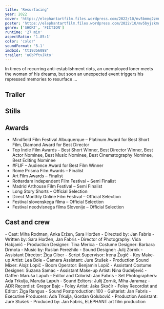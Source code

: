 ```yaml
---
title: 'Resurfacing'
year: 2022
cover: 'https://elephantartfilm.files.wordpress.com/2022/10/mv5bmmq2zmmxztmtodnhns00nzg5lthinzgtzjixymiyzdvizgy3xkeyxkfqcgdeqxvynju0nju3nzc40._v1_.jpg'
poster: 'https://elephantartfilm.files.wordpress.com/2022/10/mv5byjzkmwq2ogytmdu2mc00ytbjltg2odatzgvhmmjjmmi2mjc4xkeyxkfqcgdeqxvynju0nju3nzc40._v1_fmjpg_ux1250_.jpg'
genre: ['SHORT', 'FICTION']
runtime: '27 min'
aspectRatio: '1.85:1'
color: 'color'
soundFormat: '5.1'
imdbId: 'tt19356088'
trailer: 'uObPftvJkto'
---
```



In times of recurring anti-establishment riots, an unemployed loner meets the woman of his dreams, but soon an unexpected event triggers his repressed memories to resurface …

<h2>Trailer</h2>
<YouTube id={frontmatter.trailer} class="mx-auto my-6" />



<h2>Stills</h2>

<h2>Awards</h2>

- Mindfield Film Festival Albuquerque – Platinum Award for Best Short Film, Diamond Award for Best Director
- Top Indie Film Awards – Best Short Winner, Best Director Winner, Best Actor Nominee, Best Music Nominee, Best Cinematography Nominee, Best Editing Nominee
- #FLIF – Audience Award for Best Film Winner
- Rome Prisma Film Awards – Finalist
- Art Film Awards – Finalist
- Rotterdam Independent Film Festival – Semi Finalist
- Madrid Arthouse Film Festival – Semi Finalist
- Long Story Shorts – Official Selection
- Direct Monthly Online Film Festival – Official Selection
- Festival slovenskega filma – Official Selection
- Festival neodvisnega filma Slovenije – Official Selection

<h2>Cast and crew</h2>
- Cast: Miha Rodman, Anka Eržen, Sara Horžen
- Directed by: Jan Fabris
- Written by: Sara Horžen, Jan Fabris
- Director of Photography: Vida Habjanič
- Production Designer: Tina Merica
- Costume Designer: Barbara Drmota
- Music by: Ruslan Perezhilo
- Sound Designer: Julij Zornik
- Assistant Director: Žiga Ciber
- Script Supervisor: Irena Žugič
- Key Make-up Artist: Lea Bole
- Camera Assistant: Jure Stušek
- Production Sound Mixer: Alojz Lopič
- Boom Operator: Benjamin Lopič
- Assistant Costume Designer: Suzana Samac
- Assistant Make-up Artist: Nina Gudeljević
- Gaffer: Maruša Lapuh
- Editor and Colorist: Jan Fabris
- Set Photographers: Ada Trkulja, Maruša Lapuh
- Sound Editors: Julij Zornik, Miha Jaramaz
- ADR Recordist: Gregor Bajc
- Foley Artist: Jaka Skočir
- Foley Recordist and Editor: Žiga Rangus
- Sound Postproduction: 100
- Guitarist: Jan Fabris
- Executive Producers: Ada Trkulja, Gordan Golubović
- Production Assistant: Jure Stušek
- Produced by: Jan Fabris, ELEPHANT art film production